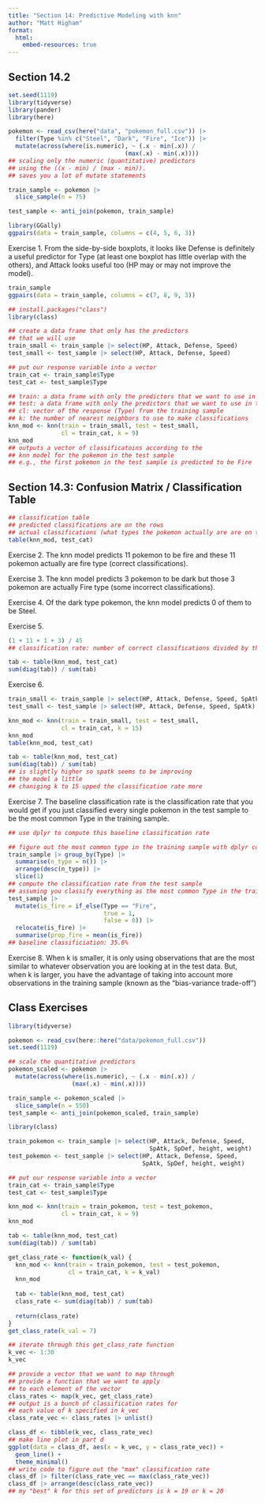 ```yaml
---
title: "Section 14: Predictive Modeling with knn"
author: "Matt Higham"
format: 
  html:
    embed-resources: true
---
```


## Section 14.2

```r
set.seed(1119)
library(tidyverse)
library(pander)
library(here) 

pokemon <- read_csv(here("data", "pokemon_full.csv")) |>
  filter(Type %in% c("Steel", "Dark", "Fire", "Ice")) |>
  mutate(across(where(is.numeric), ~ (.x - min(.x)) /
                                 (max(.x) - min(.x)))) 
## scaling only the numeric (quantitative) predictors
## using the ((x - min) / (max - min)).
## saves you a lot of mutate statements

train_sample <- pokemon |>
  slice_sample(n = 75)

test_sample <- anti_join(pokemon, train_sample)
```

```r
library(GGally)
ggpairs(data = train_sample, columns = c(4, 5, 6, 3))
```

Exercise 1. From the side-by-side boxplots, it looks like Defense is definitely a useful predictor for Type (at least one boxplot has little overlap with the others), and Attack looks useful too (HP may or may not improve the model).

```r
train_sample
ggpairs(data = train_sample, columns = c(7, 8, 9, 3))
```

```r
## install.packages("class")
library(class)

## create a data frame that only has the predictors
## that we will use
train_small <- train_sample |> select(HP, Attack, Defense, Speed)
test_small <- test_sample |> select(HP, Attack, Defense, Speed)

## put our response variable into a vector
train_cat <- train_sample$Type
test_cat <- test_sample$Type
```

```r
## train: a data frame with only the predictors that we want to use in the model
## test: a data frame with only the predictors that we want to use in the model (from the test sample)
## cl: vector of the response (Type) from the training sample
## k: the number of nearest neighbors to use to make classifications
knn_mod <- knn(train = train_small, test = test_small,
               cl = train_cat, k = 9)
knn_mod
## outputs a vector of classificatoins according to the 
## knn model for the pokemon in the test sample
## e.g., the first pokemon in the test sample is predicted to be Fire
```

## Section 14.3: Confusion Matrix / Classification Table

```r
## classification table
## predicted classifications are on the rows
## actual classifications (what types the pokemon actually are are on the columns)
table(knn_mod, test_cat) 
```

Exercise 2. The knn model predicts 11 pokemon to be fire and these 11 pokemon actually are fire type (correct classifications).

Exercise 3. The knn model predicts 3 pokemon to be dark but those 3 pokemon are actually Fire type (some incorrect classifications).

Exercise 4. Of the dark type pokemon, the knn model predicts 0 of them to be Steel.

Exercise 5.

```r
(1 + 11 + 1 + 3) / 45
## classification rate: number of correct classifications divided by the total number of pokemon in the test sample

tab <- table(knn_mod, test_cat) 
sum(diag(tab)) / sum(tab)


```

Exercise 6.

```r
train_small <- train_sample |> select(HP, Attack, Defense, Speed, SpAtk)
test_small <- test_sample |> select(HP, Attack, Defense, Speed, SpAtk)

knn_mod <- knn(train = train_small, test = test_small,
               cl = train_cat, k = 15)
knn_mod
table(knn_mod, test_cat) 

tab <- table(knn_mod, test_cat) 
sum(diag(tab)) / sum(tab)
## is slightly higher so spatk seems to be improving
## the model a little
## chaniging k to 15 upped the classification rate more
```

Exercise 7. The baseline classification rate is the classification rate that you would get if you just classified every single pokemon in the test sample to be the most common Type in the training sample.

```r
## use dplyr to compute this baseline classification rate

## figure out the most common type in the training sample with dplyr code
train_sample |> group_by(Type) |>
  summarise(n_type = n()) |>
  arrange(desc(n_type)) |>
  slice(1)
## compute the classification rate from the test sample
## assuming you classify everything as the most common Type in the training sample (again with dplyr)
test_sample |>
  mutate(is_fire = if_else(Type == "Fire",
                           true = 1, 
                           false = 0)) |>
  relocate(is_fire) |>
  summarise(prop_fire = mean(is_fire))
## baseline classificiation: 35.6%
```

Exercise 8. When k is smaller, it is only using observations that are the most similar to whatever observation you are looking at in the test data. But, when k is larger, you have the advantage of taking into account more observations in the training sample (known as the "bias-variance trade-off")

## Class Exercises

```r
library(tidyverse)

pokemon <- read_csv(here::here("data/pokemon_full.csv")) 
set.seed(1119)

## scale the quantitative predictors
pokemon_scaled <- pokemon |>
  mutate(across(where(is.numeric), ~ (.x - min(.x)) /
                  (max(.x) - min(.x))))

train_sample <- pokemon_scaled |>
  slice_sample(n = 550)
test_sample <- anti_join(pokemon_scaled, train_sample)

library(class)

train_pokemon <- train_sample |> select(HP, Attack, Defense, Speed,
                                        SpAtk, SpDef, height, weight)
test_pokemon <- test_sample |> select(HP, Attack, Defense, Speed,
                                      SpAtk, SpDef, height, weight)

## put our response variable into a vector
train_cat <- train_sample$Type
test_cat <- test_sample$Type

knn_mod <- knn(train = train_pokemon, test = test_pokemon,
               cl = train_cat, k = 9)
knn_mod

tab <- table(knn_mod, test_cat)
sum(diag(tab)) / sum(tab)
```

```r
get_class_rate <- function(k_val) {
  knn_mod <- knn(train = train_pokemon, test = test_pokemon,
                 cl = train_cat, k = k_val)
  knn_mod
  
  tab <- table(knn_mod, test_cat)
  class_rate <- sum(diag(tab)) / sum(tab)
  
  return(class_rate)
}
get_class_rate(k_val = 7)

## iterate through this get_class_rate function
k_vec <- 1:30
k_vec

## provide a vector that we want to map through
## provide a function that we want to apply
## to each element of the vector
class_rates <- map(k_vec, get_class_rate)
## output is a bunch of classification rates for 
## each value of k specified in k_vec
class_rate_vec <- class_rates |> unlist()

class_df <- tibble(k_vec, class_rate_vec)
## make line plot in part d
ggplot(data = class_df, aes(x = k_vec, y = class_rate_vec)) +
  geom_line() +
  theme_minimal()
## write code to figure out the "max" classification rate
class_df |> filter(class_rate_vec == max(class_rate_vec))
class_df |> arrange(desc(class_rate_vec))
## my "best" k for this set of predictors is k = 19 or k = 20
```